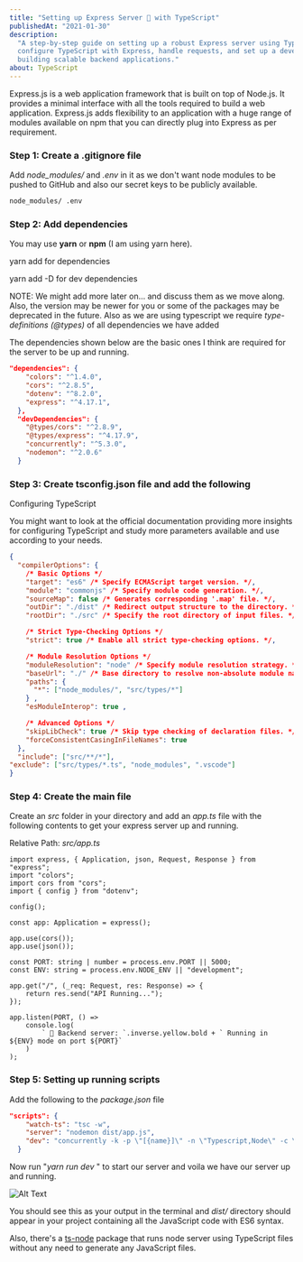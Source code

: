 ```yaml
---
title: "Setting up Express Server 📡 with TypeScript"
publishedAt: "2021-01-30"
description:
  "A step-by-step guide on setting up a robust Express server using TypeScript. Learn how to
  configure TypeScript with Express, handle requests, and set up a development environment for
  building scalable backend applications."
about: TypeScript
---
```


Express.js is a web application framework that is built on top of Node.js. It provides a minimal
interface with all the tools required to build a web application. Express.js adds flexibility to an
application with a huge range of modules available on npm that you can directly plug into Express as
per requirement.

### Step 1: Create a **.gitignore** file

Add _node_modules/_ and _.env_ in it as we don't want node modules to be pushed to GitHub and also
our secret keys to be publicly available.

```markdown
node_modules/ .env
```

### Step 2: Add dependencies

You may use **yarn** or **npm** (I am using yarn here).

yarn add <dependencies> for dependencies

yarn add -D <dependencies> for dev dependencies

NOTE: We might add more later on... and discuss them as we move along. Also, the version may be
newer for you or some of the packages may be deprecated in the future. Also as we are using
typescript we require _type-definitions (@types)_ of all dependencies we have added

The dependencies shown below are the basic ones I think are required for the server to be up and
running.

```JSON
"dependencies": {
    "colors": "^1.4.0",
    "cors": "^2.8.5",
    "dotenv": "^8.2.0",
    "express": "^4.17.1",
  },
  "devDependencies": {
    "@types/cors": "^2.8.9",
    "@types/express": "^4.17.9",
    "concurrently": "^5.3.0",
    "nodemon": "^2.0.6"
  }
```

### Step 3: Create tsconfig.json file and add the following

Configuring TypeScript

You might want to look at the official documentation providing more insights for configuring
TypeScript and study more parameters available and use according to your needs.

```JSON
{
  "compilerOptions": {
    /* Basic Options */
    "target": "es6" /* Specify ECMAScript target version. */,
    "module": "commonjs" /* Specify module code generation. */,
    "sourceMap": false /* Generates corresponding '.map' file. */,
    "outDir": "./dist" /* Redirect output structure to the directory. */,
    "rootDir": "./src" /* Specify the root directory of input files. */,

    /* Strict Type-Checking Options */
    "strict": true /* Enable all strict type-checking options. */,

    /* Module Resolution Options */
    "moduleResolution": "node" /* Specify module resolution strategy. */,
    "baseUrl": "./" /* Base directory to resolve non-absolute module names. */,
    "paths": {
      "*": ["node_modules/", "src/types/*"]
    } ,
    "esModuleInterop": true ,

    /* Advanced Options */
    "skipLibCheck": true /* Skip type checking of declaration files. */,
    "forceConsistentCasingInFileNames": true
  },
  "include": ["src/**/*"],
"exclude": ["src/types/*.ts", "node_modules", ".vscode"]
}
```

### Step 4: Create the main file

Create an _src_ folder in your directory and add an _app.ts_ file with the following contents to get
your express server up and running.

Relative Path: _src/app.ts_

```tsx
import express, { Application, json, Request, Response } from "express";
import "colors";
import cors from "cors";
import { config } from "dotenv";

config();

const app: Application = express();

app.use(cors());
app.use(json());

const PORT: string | number = process.env.PORT || 5000;
const ENV: string = process.env.NODE_ENV || "development";

app.get("/", (_req: Request, res: Response) => {
	return res.send("API Running...");
});

app.listen(PORT, () =>
	console.log(
		` 📡 Backend server: `.inverse.yellow.bold + ` Running in ${ENV} mode on port ${PORT}`
	)
);
```

### Step 5: Setting up running scripts

Add the following to the _package.json_ file

```JSON
"scripts": {
    "watch-ts": "tsc -w",
    "server": "nodemon dist/app.js",
    "dev": "concurrently -k -p \"[{name}]\" -n \"Typescript,Node\" -c \"blue.bold,yellow.bold\" \"yarn run watch-ts\" \"yarn run server\" "
  }
```

Now run "_yarn run dev_ " to start our server and voila we have our server up and running.

![Alt Text](https://dev-to-uploads.s3.amazonaws.com/i/hd131ohohpzmsp8e9npd.png)

You should see this as your output in the terminal and _dist/_ directory should appear in your
project containing all the JavaScript code with ES6 syntax.

Also, there's a [ts-node](https://www.npmjs.com/package/ts-node) package that runs node server using
TypeScript files without any need to generate any JavaScript files.
